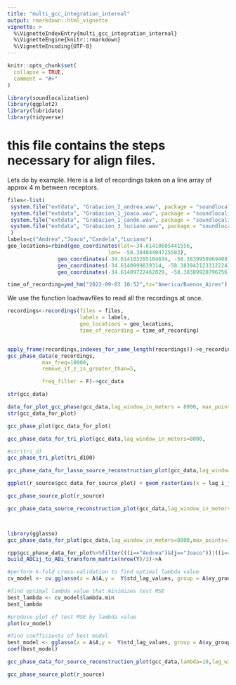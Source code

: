 ```yaml
---
title: "multi_gcc_integration_internal"
output: rmarkdown::html_vignette
vignette: >
  %\VignetteIndexEntry{multi_gcc_integration_internal}
  %\VignetteEngine{knitr::rmarkdown}
  %\VignetteEncoding{UTF-8}
---
```


```r
knitr::opts_chunk$set(
  collapse = TRUE,
  comment = "#>"
)
```

```r
library(soundlocalization)
library(ggplot2)
library(lubridate)
library(tidyverse)
```

# this file contains the steps necessary for align files. 




Lets do by example. 
Here is a list of recordings taken on a line array of approx 4 m between receptors. 


```r
files<-list(
 system.file("extdata", "Grabacion_2_andrea.wav", package = "soundlocalization"),
 system.file("extdata", "Grabacion_1_joaco.wav", package = "soundlocalization"),
 system.file("extdata", "Grabacion_1_cande.wav", package = "soundlocalization"),
 system.file("extdata", "Grabacion_3_luciano.wav", package = "soundlocalization")
 )
labels=c("Andrea","Joaco","Candela","Luciano")
geo_locations=rbind(geo_coordinates(lat=-34.61410605441556,
                                lon= -58.38404404725583),
                geo_coordinates(-34.614103295104634, -58.3839950969408),
                geo_coordinates(-34.6140999839314, -58.383942123312224),
                geo_coordinates(-34.61409722462029, -58.38389920796756))

time_of_recording=ymd_hm("2022-09-03 10:52",tz="America/Buenos_Aires")
```


We use the function loadwavfiles to read all the recordings at once.

```r
recordings<-recordings(files = files,
                       labels = labels,
                       geo_locations = geo_locations, 
                       time_of_recording = time_of_recording)


apply_frame(recordings,indexes_for_same_length(recordings))->e_recordings
gcc_phase_data(e_recordings,
           max_freq=10000,
           remove_if_z_is_greater_than=5,

           freq_filter = F)->gcc_data

str(gcc_data)
```


```r

data_for_plot_gcc_phase(gcc_data,lag_window_in_meters = 8000, max_points =1000)->gcc_data_for_plot
str(gcc_data_for_plot)

```
```r
gcc_phase_plot(gcc_data_for_plot)
```



```r
gcc_phase_data_for_tri_plot(gcc_data,lag_window_in_meters=8000,        max_points=100,keep_the_best_n =200,keep_if_z_is_greater_than = 100)->tri_d100
```


```r
#str(tri_d)
gcc_phase_tri_plot(tri_d100)
```

```r
gcc_phase_data_for_lasso_source_reconstruction_plot(gcc_data,lag_window_in_meters=8000,        max_points=100,keep_the_best_n =200,lambda=0.01,keep_if_z_is_greater_than = 100)->r_source
```

```r
ggplot(r_source$gcc_data_for_source_plot) + geom_raster(aes(x = lag_i_j, y = lag_i_k, fill = lag_values)) + geom_point(aes(x= lag_i_j, y = lag_i_k, size = source_nvalues_AB),color='red',alpha=0.2)+ geom_point(aes(x= lag_i_j, y = lag_i_k, size = source_nvalues_AC),color='green',alpha=0.2)+ geom_point(aes(x= lag_i_j, y = lag_i_k, size = source_nvalues_BC),color='yellow',alpha=0.2)+ facet_grid(i_k ~ i_j) + scale_fill_distiller(palette = "Spectral")
```

```r
gcc_phase_source_plot(r_source)
```



```r
gcc_phase_data_source_reconstruction_plot(gcc_data,lag_window_in_meters=8000,        max_points=100,keep_the_best_n =200,keep_if_z_is_greater_than = 100)->rp
```


```r
```


```r

```

```r
library(gglasso)
gcc_phase_data_for_plot(gcc_data,lag_window_in_meters=8000,max_points=100,remove_if_z_is_greater_than = 5)->rpp

rpp$gcc_phase_data_for_plot%>%filter(((i=="Andrea")&(j=="Joaco"))|((i=="Andrea")&(j=="Candela"))|(i=="Joaco")&(j=="Candela"))->Y
build_ABCij_to_ABi_transform_matrix(nrow(Y)/3)->A
```


```r
#perform k-fold cross-validation to find optimal lambda value
cv_model <- cv.gglasso(x = A$A,y =  Y$std_lag_values, group = A$xy_group)
```


```r
#find optimal lambda value that minimizes test MSE
best_lambda <- cv_model$lambda.min
best_lambda
```


```r
#produce plot of test MSE by lambda value
plot(cv_model) 
```
```r
#find coefficients of best model
best_model <- gglasso(x = A$A,y =  Y$std_lag_values, group = A$xy_group)
coef(best_model)

```

```r
gcc_phase_data_for_source_reconstruction_plot(gcc_data,lambda=10,lag_window_in_meters=8000,        max_points=10,keep_the_best_n =200,keep_if_z_is_greater_than = 100)->r_source
```



```r
gcc_phase_source_plot(r_source)
```

